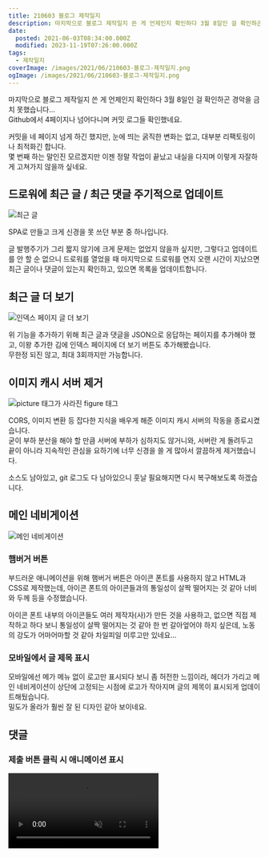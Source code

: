 ```yaml
---
title: 210603 블로그 제작일지
description: 마지막으로 블로그 제작일지 쓴 게 언제인지 확인하다 3월 8일인 걸 확인하곤 경악을 금치 못했습니다…Github에서 4페이지나 넘어다니며 커밋 로그들 확인했네요. 커밋을 네 페이지 넘게 하긴 했지만, 눈에 띄는 굵직한 변화는 없고, 대부분 리팩토링이나 최적화긴 합니다.몇 번째 하는 말인진 모르겠지만 이젠 정말 작업이 끝났고 내실을 다지며 이렇게 자잘하게 고쳐가지 않을까 싶네요. 드로워에 최근 글 / 최근 댓글
date:
  posted: 2021-06-03T08:34:00.000Z
  modified: 2023-11-19T07:26:00.000Z
tags:
  - 제작일지
coverImage: /images/2021/06/210603-블로그-제작일지.png
ogImage: /images/2021/06/210603-블로그-제작일지.png
---
```


마지막으로 블로그 제작일지 쓴 게 언제인지 확인하다 3월 8일인 걸 확인하곤 경악을 금치 못했습니다…  
Github에서 4페이지나 넘어다니며 커밋 로그들 확인했네요.

커밋을 네 페이지 넘게 하긴 했지만, 눈에 띄는 굵직한 변화는 없고, 대부분 리팩토링이나 최적화긴 합니다.  
몇 번째 하는 말인진 모르겠지만 이젠 정말 작업이 끝났고 내실을 다지며 이렇게 자잘하게 고쳐가지 않을까 싶네요.

## 드로워에 최근 글 / 최근 댓글 주기적으로 업데이트

![최근 글](/images/2021/06/recent-posts.png)

SPA로 만들고 크게 신경을 못 쓰던 부분 중 하나입니다.

글 발행주기가 그리 짧지 않기에 크게 문제는 없었지 않을까 싶지만, 그렇다고 업데이트를 안 할 순 없으니 드로워를 열었을 때 마지막으로 드로워를 연지 오랜 시간이 지났으면 최근 글이나 댓글이 있는지 확인하고, 있으면 목록을 업데이트합니다.

## 최근 글 더 보기

![인덱스 페이지 글 더 보기](/images/2021/06/home-infinite-scroll.png)

위 기능을 추가하기 위해 최근 글과 댓글을 JSON으로 응답하는 페이지를 추가해야 했고, 이왕 추가한 김에 인덱스 페이지에 더 보기 버튼도 추가해봤습니다.  
무한정 되진 않고, 최대 3회까지만 가능합니다.

## 이미지 캐시 서버 제거

![picture 태그가 사라진 figure 태그](/images/2021/06/figure.png)

CORS, 이미지 변환 등 잡다한 지식을 배우게 해준 이미지 캐시 서버의 작동을 종료시켰습니다.  
굳이 부하 분산을 해야 할 만큼 서버에 부하가 심하지도 않거니와, 서버란 게 돌려두고 끝이 아니라 지속적인 관심을 요하기에 너무 신경을 쓸 게 많아서 깔끔하게 제거했습니다.

소스도 남아있고, git 로그도 다 남아있으니 훗날 필요해지면 다시 복구해보도록 하겠습니다.

## 메인 네비게이션

![메인 네비게이션](/images/2021/06/main-nav.png)

### 햄버거 버튼

부드러운 애니메이션을 위해 햄버거 버튼은 아이콘 폰트를 사용하지 않고 HTML과 CSS로 제작했는데, 아이콘 폰트의 아이콘들과의 통일성이 살짝 떨어지는 것 같아 너비와 두께 등을 수정했습니다.

아이콘 폰트 내부의 아이콘들도 여러 제작자(사)가 만든 것을 사용하고, 없으면 직접 제작하고 하다 보니 통일성이 살짝 떨어지는 것 같아 한 번 갈아엎어야 하지 싶은데, 노동의 강도가 어마어마할 것 같아 차일피일 미루고만 있네요…

### 모바일에서 글 제목 표시

모바일에선 메가 메뉴 없이 로고만 표시되다 보니 좀 허전한 느낌이라, 헤더가 가리고 메인 네비게이션이 상단에 고정되는 시점에 로고가 작아지며 글의 제목이 표시되게 업데이트해뒀습니다.  
밀도가 올라가 훨씬 잘 된 디자인 같아 보이네요.

## 댓글

### 제출 버튼 클릭 시 애니메이션 표시

<video autoPlay playsInline muted loop src="/images/2021/06/comment-submit-animation.mp4" />

눈에 띌진 모르겠지만, 제출 버튼을 클릭하면 외곽에 동그랗게 진행 상황이 표시됩니다.  
우측 하단에 있는 스크롤 인디케이터를 재사용할 수 있게 업데이트하고 활용했습니다.

### 기타

* 이미지와 비디오를 찾는 정규표현 식을 업데이트했습니다.
* 이제 댓글에 첨부된 이미지를 클릭해도 줌인 됩니다.

## 기타

### 프론트엔드

* `innerHTML`을 사용하지 않고 정규 표현식으로 Special Character 파싱
* 글자 줄 제한 있는 모든 요소에 -webkit-line-clamp 사용
* 이전 / 다음 글에서 제목이 요소 밖으로 나가던 오류 수정
* 이전 / 다음 글 그래디언트 디자인 수정
* 사용하지 않는 CSS 제거
* 메모리를 낭비하지 않기 위해 id를 가진 요소 최소화
* 방명록에선 배너의 그래디언트 제거
* Masonry 레이아웃에서 아이템 간격 수정
* 드로워에서 최근 댓글 클릭 시 해당 댓글까지 스크롤
* 모든 시간 앞에 표시되던 시계 아이콘 제거
* '커피 한 잔 선물하기' 버튼 공유 아이콘들 좌측으로 이동
* 기타 리팩토링 및 오타 수정

### 백엔드

* JSON 응답에서 불필요한 공백 제거
* 불필요한 함수 / 변수 제거
* 검색 결과 페이지가 html로 응답할 때 오래된 레이아웃을 출력하던 오류 수정
* JSON 응답 시 php 태그를 여닫지 않고 `echo`로만 스트링을 출력하도록 수정
* `.php` 파일 제일 마지막 라인의 `?>` 제거
* 관리자만 접근 가능한 페이지에 사용자 접근 시 444로 응답
* 쿼리를 가져올 때 `$_REQUEST` 대신 `$_GET` 사용
* 뷰어 페이지 제거
* 기타 리팩토링 및 오타 수정